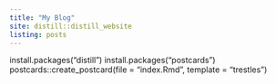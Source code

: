 ```yaml
---
title: "My Blog"
site: distill::distill_website
listing: posts
---
```

install.packages("distill")
install.packages("postcards")
postcards::create_postcard(file = "index.Rmd", template = "trestles")